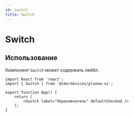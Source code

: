 ```yaml
---
id: switch
title: Switch
---
```



# Switch
<Description name="Switch" />
<PropsTable name="Switch" />

## Использование
Компонент `Switch` может содержать лейбл.

```tsx live
import React from 'react';
import { Switch } from '@sberdevices/plasma-ui';

export function App() {
    return (
        <Switch label="Переключатель" defaultChecked />
    );
}
```
